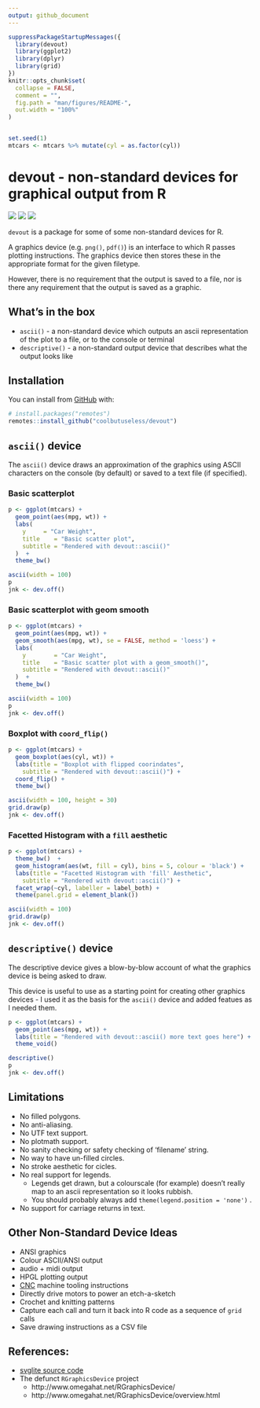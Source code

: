 ```yaml
---
output: github_document
---
```


<!-- README.md is generated from README.Rmd. Please edit that file -->

```r
suppressPackageStartupMessages({
  library(devout)
  library(ggplot2)
  library(dplyr)
  library(grid)
})
knitr::opts_chunk$set(
  collapse = FALSE,
  comment = "",
  fig.path = "man/figures/README-",
  out.width = "100%"
)


set.seed(1)
mtcars <- mtcars %>% mutate(cyl = as.factor(cyl))

```
# devout - non-standard devices for graphical output from R

<!-- badges: start -->
![](https://img.shields.io/badge/cool-useless-green.svg)
![](https://img.shields.io/badge/Status-alpha-orange.svg)
![](https://img.shields.io/badge/Version-0.1.0-blue.svg)
<!-- badges: end -->


`devout` is a package for some of some non-standard devices for R.

A graphics device (e.g. `png()`, `pdf()`) is an interface to which R passes
plotting instructions. The graphics device then stores these in the appropriate
format for the given filetype.

However, there is no requirement that the output is saved to a file, nor is there
any requirement that the output is saved as a graphic.


## What's in the box

* `ascii()` - a non-standard device which outputs an ascii representation of the plot 
  to a file, or to the console or terminal
* `descriptive()` - a non-standard output device that describes what the output looks like

## Installation

You can install from [GitHub](https://github.com/coolbutuseless/devout) with:

``` r
# install.packages("remotes")
remotes::install_github("coolbutuseless/devout")
```


## `ascii()` device

The `ascii()` device draws an approximation of the graphics using ASCII characters
on the console (by default) or saved to a text file (if specified).

### Basic scatterplot

```r
p <- ggplot(mtcars) + 
  geom_point(aes(mpg, wt)) +
  labs(
    y     = "Car Weight",
    title    = "Basic scatter plot",
    subtitle = "Rendered with devout::ascii()"
  )  + 
  theme_bw()

ascii(width = 100)
p
jnk <- dev.off()
```

### Basic scatterplot with geom smooth

```r
p <- ggplot(mtcars) + 
  geom_point(aes(mpg, wt)) +
  geom_smooth(aes(mpg, wt), se = FALSE, method = 'loess') +
  labs(
    y        = "Car Weight",
    title    = "Basic scatter plot with a geom_smooth()",
    subtitle = "Rendered with devout::ascii()"
  )  + 
  theme_bw()

ascii(width = 100)
p
jnk <- dev.off()
```


### Boxplot with `coord_flip()`

```r
p <- ggplot(mtcars) + 
  geom_boxplot(aes(cyl, wt)) +
  labs(title = "Boxplot with flipped coorindates", 
    subtitle = "Rendered with devout::ascii()") + 
  coord_flip() + 
  theme_bw() 

ascii(width = 100, height = 30)
grid.draw(p)
jnk <- dev.off()
```


### Facetted Histogram with a `fill` aesthetic

```r
p <- ggplot(mtcars) + 
  theme_bw()  +
  geom_histogram(aes(wt, fill = cyl), bins = 5, colour = 'black') +
  labs(title = "Facetted Histogram with 'fill' Aesthetic", 
    subtitle = "Rendered with devout::ascii()") + 
  facet_wrap(~cyl, labeller = label_both) +
  theme(panel.grid = element_blank())

ascii(width = 100)
grid.draw(p)
jnk <- dev.off()
```



## `descriptive()` device

The descriptive device gives a blow-by-blow account of what the graphics
device is being asked to draw.

This device is useful to use as a starting point for creating other graphics devices - 
I used it as the basis for the `ascii()` device and added featues as I needed them.



```r
p <- ggplot(mtcars) + 
  geom_point(aes(mpg, wt)) +
  labs(title = "Rendered with devout::ascii() more text goes here") +
  theme_void()

descriptive()
p
jnk <- dev.off()
```

## Limitations

* No filled polygons.
* No anti-aliasing.
* No UTF text support.
* No plotmath support.
* No sanity checking or safety checking of 'filename' string.
* No way to have un-filled circles.
* No stroke aesthetic for cicles.
* No real support for legends.
    * Legends get drawn, but a colourscale (for example) doesn't really map 
      to an ascii representation so it looks rubbish.
    * You should probably always add `theme(legend.position = 'none')` .
* No support for carriage returns in text.


## Other Non-Standard Device Ideas

* ANSI graphics
* Colour ASCII/ANSI output
* audio + midi output
* HPGL plotting output
* [CNC](https://en.wikipedia.org/wiki/Numerical_control) machine tooling instructions
* Directly drive motors to power an etch-a-sketch
* Crochet and knitting patterns
* Capture each call and turn it back into R code as a sequence of `grid` calls
* Save drawing instructions as a CSV file



## References:

* [svglite source code](https://github.com/r-lib/svglite)
* The defunct `RGraphicsDevice` project
    * http://www.omegahat.net/RGraphicsDevice/
    * http://www.omegahat.net/RGraphicsDevice/overview.html

